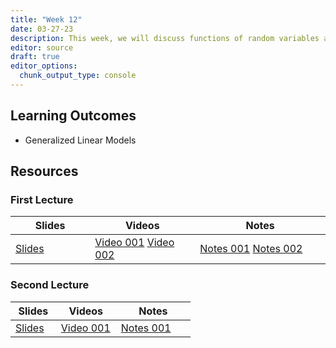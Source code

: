 ```yaml
---
title: "Week 12"
date: 03-27-23
description: This week, we will discuss functions of random variables and sampling distributions.
editor: source
draft: true
editor_options: 
  chunk_output_type: console
---
```


## Learning Outcomes

-   Generalized Linear Models

## Resources

### First Lecture

| Slides                                                 | Videos                                                                              | Notes                                                                                                         |
|------------------|------------------------|------------------------------|
| [Slides](https://m352.inqs.info/files/lecture_21.html) | [Video 001](https://youtu.be/duQs-oIzAoA) [Video 002](https://youtu.be/xrHrdQ7SxHs) | [Notes 001](https://m352.inqs.info/files/m_21_001.pdf) [Notes 002](https://m352.inqs.info/files/m_21_002.pdf) |

### Second Lecture

| Slides                                                 | Videos                                                                              | Notes                                                                                                         |
|------------------|------------------------|------------------------------|
| [Slides](https://m352.inqs.info/files/lecture_22.html) | [Video 001](https://youtu.be/62ZNeK8LHDo)  | [Notes 001](https://m352.inqs.info/files/m_22_001.pdf)  |
